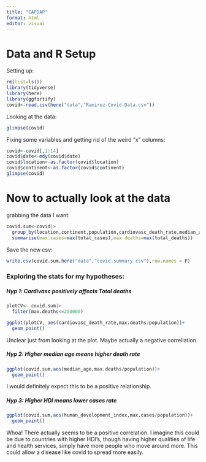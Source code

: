```yaml
---
title: "CAPDAP"
format: html
editor: visual
---
```


# Data and R Setup

Setting up:

```r
rm(list=ls())
library(tidyverse)
library(here)
library(ggfortify)
covid<-read.csv(here("data","Ramirez-Covid-Data.csv"))
```

Looking at the data:

```r
glimpse(covid)
```

Fixing some variables and getting rid of the weird "x" columns:

```r
covid<-covid[,1:14]
covid$date<-mdy(covid$date)
covid$location<-as.factor(covid$location)
covid$continent<-as.factor(covid$continent)
glimpse(covid)
```

# Now to actually look at the data

grabbing the data I want:

```r
covid.sum<-covid|>
  group_by(location,continent,population,cardiovasc_death_rate,median_age,human_development_index,)|>
  summarise(max.cases=max(total_cases),max.deaths=max(total_deaths))
```

Save the new csv:

```r
write.csv(covid.sum,here("data","covid.summary.csv"),row.names = F)
```

### Exploring the stats for my hypotheses:

##### Hyp 1: Cardivasc positively affects Total deaths

```r
plotCV<- covid.sum|>
  filter(max.deaths<=250000)

ggplot(plotCV, aes(cardiovasc_death_rate,max.deaths/population))+
  geom_point()
```

Unclear just from looking at the plot. Maybe actually a negative correllation.

##### Hyp 2: Higher median age means higher death rate

```r
ggplot(covid.sum,aes(median_age,max.deaths/population))+
  geom_point()
```

I would definitely expect this to be a positive relationship.

##### Hyp 3: Higher HDI means lower cases rate

```r
ggplot(covid.sum,aes(human_development_index,max.cases/population))+
  geom_point()
```

Whoa! There actually seems to be a positive correlation. I imagine this could be due to countries with higher HDI's, though having higher qualities of life and health services, simply have more people who move around more. This could allow a disease like covid to spread more easily.
